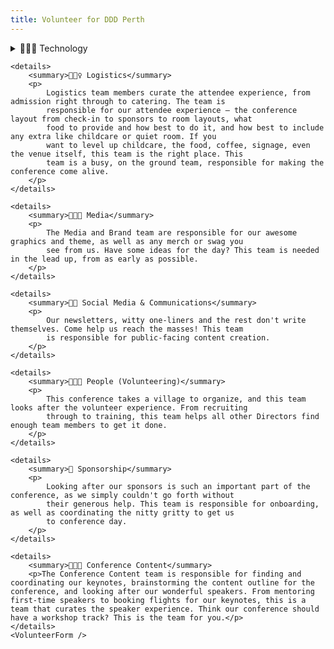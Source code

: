 ```yaml
---
title: Volunteer for DDD Perth
---
```


<VolunteersNeeded>
    <details>
        <summary>👨🏿‍💻 Technology</summary>
        <p>This team is responsible for our public facing technology, including primarily our website. If you are interested in development (DDD Perth is probably a good place...) from our voting platform through to our build process, you would be very welcome to join the team.</p>
        <p>Our website and other codebases are available on <a href="https://github.com/dddwa" target="_blank">GitHub</a>, so you can have a look to see if you want to work in this team ahead of time.</p>
    </details>

    <details>
        <summary>👷🏾‍♀️ Logistics</summary>
        <p>
            Logistics team members curate the attendee experience, from admission right through to catering. The team is
            responsible for our attendee experience — the conference layout from check-in to sponsors to room layouts, what
            food to provide and how best to do it, and how best to include any extra like childcare or quiet room. If you
            want to level up childcare, the food, coffee, signage, even the venue itself, this team is the right place. This
            team is a busy, on the ground team, responsible for making the conference come alive.
        </p>
    </details>

    <details>
        <summary>👨🏽‍🎨 Media</summary>
        <p>
            The Media and Brand team are responsible for our awesome graphics and theme, as well as any merch or swag you
            see from us. Have some ideas for the day? This team is needed in the lead up, from as early as possible.
        </p>
    </details>

    <details>
        <summary>🤳🏻 Social Media & Communications</summary>
        <p>
            Our newsletters, witty one-liners and the rest don't write themselves. Come help us reach the masses! This team
            is responsible for public-facing content creation.
        </p>
    </details>

    <details>
        <summary>👩🏼‍🏫 People (Volunteering)</summary>
        <p>
            This conference takes a village to organize, and this team looks after the volunteer experience. From recruiting
            through to training, this team helps all other Directors find enough team members to get it done.
        </p>
    </details>

    <details>
        <summary>💼 Sponsorship</summary>
        <p>
            Looking after our sponsors is such an important part of the conference, as we simply couldn't go forth without
            their generous help. This team is responsible for onboarding, as well as coordinating the nitty gritty to get us
            to conference day.
        </p>
    </details>

    <details>
        <summary>👩🏻‍🏫 Conference Content</summary>
        <p>The Conference Content team is responsible for finding and coordinating our keynotes, brainstorming the content outline for the conference, and looking after our wonderful speakers. From mentoring first-time speakers to booking flights for our keynotes, this is a team that curates the speaker experience. Think our conference should have a workshop track? This is the team for you.</p>
    </details>
    <VolunteerForm />

</VolunteersNeeded>
